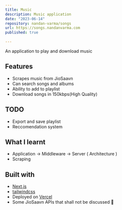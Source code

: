```yaml
---
title: Music
description: Music application
date: "2023-06-14"
repository: nandan-varma/songs
url: https://songs.nandanvarma.com
published: true
  
---
```


An application to play and download music

## Features

- Scrapes music from JioSaavn
- Can search songs and albums
- Ability to add to playlist
- Download songs in 150kbps(High Quality)

## TODO

- Export and save playlist
- Reccomendation system

## What I learnt

- Application -> Middleware -> Server ( Architecture )
- Scraping

## Built with

- [Next.js](https://nextjs.org)
- [tailwindcss](https://tailwindcss.com)
- Deployed on [Vercel](https://vercel.com)
- Some JioSaavn APIs that shall not be discussed 🤫